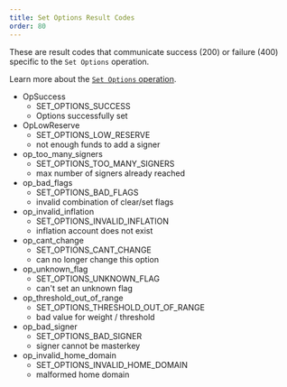 ```yaml
---
title: Set Options Result Codes
order: 80
---
```



These are result codes that communicate success (200) or failure (400) specific to the `Set Options` operation.

Learn more about the [`Set Options` operation](../../../../docs/glossary/operations/set-options.mdx).

<AttributeTable>

- OpSuccess
  - SET_OPTIONS_SUCCESS
  - Options successfully set
- OpLowReserve
  - SET_OPTIONS_LOW_RESERVE
  - not enough funds to add a signer
- op_too_many_signers
  - SET_OPTIONS_TOO_MANY_SIGNERS
  - max number of signers already reached
- op_bad_flags
  - SET_OPTIONS_BAD_FLAGS
  - invalid combination of clear/set flags
- op_invalid_inflation
  - SET_OPTIONS_INVALID_INFLATION
  - inflation account does not exist
- op_cant_change
  - SET_OPTIONS_CANT_CHANGE
  - can no longer change this option
- op_unknown_flag
  - SET_OPTIONS_UNKNOWN_FLAG
  - can't set an unknown flag
- op_threshold_out_of_range
  - SET_OPTIONS_THRESHOLD_OUT_OF_RANGE
  - bad value for weight / threshold
- op_bad_signer
  - SET_OPTIONS_BAD_SIGNER
  - signer cannot be masterkey
- op_invalid_home_domain
  - SET_OPTIONS_INVALID_HOME_DOMAIN
  - malformed home domain

</AttributeTable>